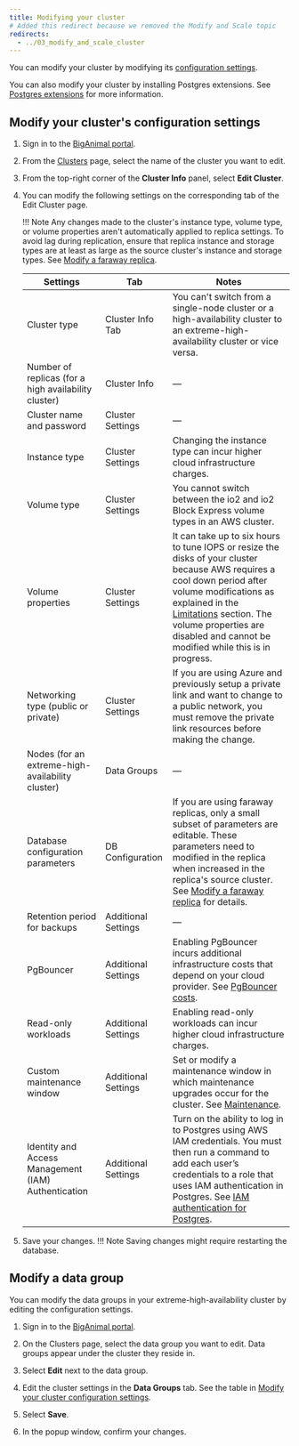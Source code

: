 ```yaml
---
title: Modifying your cluster
# Added this redirect because we removed the Modify and Scale topic
redirects:
  - ../03_modify_and_scale_cluster
---
```


You can modify your cluster by modifying its [configuration settings](#modify-your-clusters-configuration-settings). 

You can also modify your cluster by installing Postgres extensions. See [Postgres extensions](/biganimal/release/overview/extensions_tools) for more information.


## Modify your cluster's configuration settings

1. Sign in to the [BigAnimal portal](https://portal.biganimal.com).

2. From the [Clusters](https://portal.biganimal.com/clusters) page, select the name of the cluster you want to edit.

3. From the top-right corner of the **Cluster Info** panel, select **Edit Cluster**.

4. You can modify the following settings on the corresponding tab of the Edit Cluster page.

   !!! Note
       Any changes made to the cluster's instance type, volume type, or volume properties aren't automatically applied to replica settings. To avoid lag during replication, ensure that replica instance and storage types are at least as large as the source cluster's instance and storage types. See [Modify a faraway replica](/biganimal/latest/using_cluster/managing_replicas/#modify-a-faraway-replica).

   |                       Settings                       |         Tab         |                                                                                                                                                                                Notes                                                                                                                                                                                 |
   | ---------------------------------------------------- | ------------------- | -------------------------------------------------------------------------------------------------------------------------------------------------------------------------------------------------------------------------------------------------------------------------------------------------------------------------------------------------------------------- |
   | Cluster type                                         | Cluster Info Tab    | You can't switch from a single-node cluster or a high-availability cluster to an extreme-high-availability cluster or vice versa.                                                                                                                                                                                                                                    |
   | Number of replicas (for a high availability cluster) | Cluster Info        | &mdash;                                                                                                                                                                                                                                                                                                                                                                  |
   | Cluster name and password                            | Cluster Settings    | &mdash;                                                                                                                                                                                                                                                                                                                                                                   |
   | Instance type                                        | Cluster Settings    | Changing the instance type can incur higher cloud infrastructure charges.                                                                                                                                                                                                                                                                                            |
   | Volume type                                          | Cluster Settings    | You cannot switch between the io2 and io2 Block Express volume types in an AWS cluster.                                                                                                                                                                                                                                                                              |
   | Volume properties                                    | Cluster Settings    | It can take up to six hours to tune IOPS or resize the disks of your cluster because AWS requires a cool down period after volume modifications as explained in the [Limitations](https://docs.aws.amazon.com/AWSEC2/latest/UserGuide/modify-volume-requirements.html) section. The volume properties are disabled and cannot be modified while this is in progress. |
   | Networking type (public or private)                  | Cluster Settings    | If you are using Azure and previously setup a private link and want to  change to a public network, you must remove the private link resources  before making the change.                                                                                                                                                                                            |
   | Nodes (for an extreme-high-availability cluster)     | Data Groups         | &mdash;                                                                                                                                                                                                                                                                                                                                                                     |
   | Database configuration parameters                    | DB Configuration    | If you are using faraway replicas, only a small subset of parameters are editable. These parameters need to modified in the replica when increased in the replica's source cluster. See [Modify a faraway replica](/biganimal/latest/using_cluster/managing_replicas/#modify-a-faraway-replica) for details.                                                        |
   | Retention period for backups                         | Additional Settings | &mdash;                                                                                                                                                                                                                                                                                                                                                                   |
   | PgBouncer                                            | Additional Settings | Enabling PgBouncer incurs additional infrastructure costs that depend on your cloud provider. See [PgBouncer costs](../../pricing_and_billing/#pgbouncer-costs).                                                                                                                                                                                                                                                                      |                                                                  
   | Read-only workloads                                  | Additional Settings | Enabling read-only workloads can incur higher cloud infrastructure charges.                                                                                                                                                                                                                                                                                          |
   | Custom maintenance window                            | Additional Settings | Set or modify a maintenance window in which maintenance upgrades occur for the cluster. See [Maintenance](/biganimal/latest/getting_started/creating_a_cluster/#maintenance). |
   | Identity and Access Management (IAM) Authentication  | Additional Settings | Turn on the ability to log in to Postgres using AWS IAM credentials. You must then run a command to add each user’s credentials to a role that uses IAM authentication in Postgres. See [IAM authentication for Postgres](../01_postgres_access/#iam-authentication-for-postgres).                                                                                   |
   
5.  Save your changes.
  !!! Note
       Saving changes might require restarting the database.

## Modify a data group

You can modify the data groups in your extreme-high-availability cluster by editing the configuration settings.

1. Sign in to the [BigAnimal portal](https://portal.biganimal.com).

1. On the Clusters page, select the data group you want to edit. Data groups appear under the cluster they reside in. 

1. Select **Edit** next to the data group. 

1. Edit the cluster settings in the **Data Groups** tab. See the table in [Modify your cluster configuration settings](#modify-your-clusters-configuration-settings).

1. Select **Save**. 

1. In the popup window, confirm your changes.
